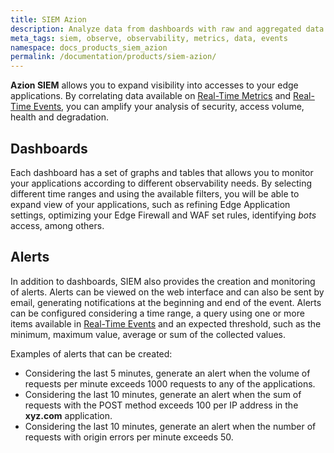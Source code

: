 ```yaml
---
title: SIEM Azion
description: Analyze data from dashboards with raw and aggregated data.
meta_tags: siem, observe, observability, metrics, data, events
namespace: docs_products_siem_azion
permalink: /documentation/products/siem-azion/
---
```


**Azion SIEM** allows you to expand visibility into accesses to your edge applications. By correlating data available on [Real-Time Metrics](/en/documentation/products/real-time-metrics/) and [Real-Time Events](/en/documentation/products/real-time-events/), you can amplify your analysis of security, access volume, health and degradation.

## Dashboards

Each dashboard has a set of graphs and tables that allows you to monitor your applications according to different observability needs. By selecting different time ranges and using the available filters, you will be able to expand view of your applications, such as refining Edge Application settings, optimizing your Edge Firewall and WAF set rules, identifying _bots_ access, among others.

## Alerts

In addition to dashboards, SIEM also provides the creation and monitoring of alerts. Alerts can be viewed on the web interface and can also be sent by email, generating notifications at the beginning and end of the event.
Alerts can be configured considering a time range, a query using one or more items available in [Real-Time Events](/pt-br/documentacao/produtos/real-time-events/) and an expected threshold, such as the minimum, maximum value, average or sum of the collected values.

Examples of alerts that can be created:

- Considering the last 5 minutes, generate an alert when the volume of requests per minute exceeds 1000 requests to any of the applications.
- Considering the last 10 minutes, generate an alert when the sum of requests with the POST method exceeds 100 per IP address in the **xyz.com** application.
- Considering the last 10 minutes, generate an alert when the number of requests with origin errors per minute exceeds 50.